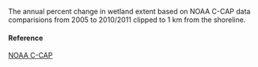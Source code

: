 The annual percent change in wetland extent based on NOAA C-CAP data comparisions from 2005 to 2010/2011 clipped to 1 km from the shoreline.

#### Reference

[NOAA C-CAP](https://coast.noaa.gov/ccapatlas/)